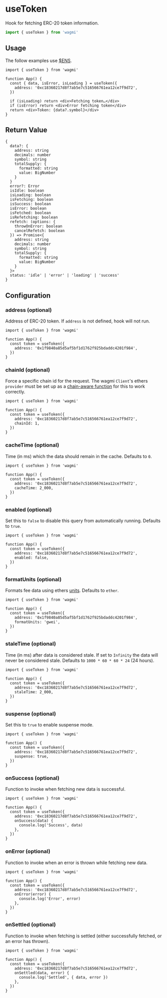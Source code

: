 # useToken

Hook for fetching ERC-20 token information.

```ts
import { useToken } from 'wagmi'
```

## Usage

The follow examples use [$ENS](https://etherscan.io/token/0xc18360217d8f7ab5e7c516566761ea12ce7f9d72).

```tsx
import { useToken } from 'wagmi'

function App() {
  const { data, isError, isLoading } = useToken({
    address: '0xc18360217d8f7ab5e7c516566761ea12ce7f9d72',
  })

  if (isLoading) return <div>Fetching token…</div>
  if (isError) return <div>Error fetching token</div>
  return <div>Token: {data?.symbol}</div>
}
```

## Return Value

```tsx
{
  data?: {
    address: string
    decimals: number
    symbol: string
    totalSupply: {
      formatted: string
      value: BigNumber
    }
  }
  error?: Error
  isIdle: boolean
  isLoading: boolean
  isFetching: boolean
  isSuccess: boolean
  isError: boolean
  isFetched: boolean
  isRefetching: boolean
  refetch: (options: {
    throwOnError: boolean
    cancelRefetch: boolean
  }) => Promise<{
    address: string
    decimals: number
    symbol: string
    totalSupply: {
      formatted: string
      value: BigNumber
    }
  }>
  status: 'idle' | 'error' | 'loading' | 'success'
}
```

## Configuration

### address (optional)

Address of ERC-20 token. If `address` is not defined, hook will not run.

```tsx {5}
import { useToken } from 'wagmi'

function App() {
  const token = useToken({
    address: '0x1f9840a85d5af5bf1d1762f925bdaddc4201f984',
  })
}
```

### chainId (optional)

Force a specific chain id for the request. The wagmi `Client`'s ethers `provider` must be set up as a [chain-aware function](/docs/client#provider-optional) for this to work correctly.

```tsx {6}
import { useToken } from 'wagmi'

function App() {
  const token = useToken({
    address: '0xc18360217d8f7ab5e7c516566761ea12ce7f9d72',
    chainId: 1,
  })
}
```

### cacheTime (optional)

Time (in ms) which the data should remain in the cache. Defaults to `0`.

```tsx {6}
import { useToken } from 'wagmi'

function App() {
  const token = useToken({
    address: '0xc18360217d8f7ab5e7c516566761ea12ce7f9d72',
    cacheTime: 2_000,
  })
}
```

### enabled (optional)

Set this to `false` to disable this query from automatically running. Defaults to `true`.

```tsx {6}
import { useToken } from 'wagmi'

function App() {
  const token = useToken({
    address: '0xc18360217d8f7ab5e7c516566761ea12ce7f9d72',
    enabled: false,
  })
}
```

### formatUnits (optional)

Formats fee data using ethers [units](https://docs.ethers.io/v5/api/utils/display-logic/#display-logic--units). Defaults to `ether`.

```tsx {6}
import { useToken } from 'wagmi'

function App() {
  const token = useToken({
    address: '0x1f9840a85d5af5bf1d1762f925bdaddc4201f984',
    formatUnits: 'gwei',
  })
}
```

### staleTime (optional)

Time (in ms) after data is considered stale. If set to `Infinity` the data will never be considered stale. Defaults to `1000 * 60 * 60 * 24` (24 hours).

```tsx {6}
import { useToken } from 'wagmi'

function App() {
  const token = useToken({
    address: '0xc18360217d8f7ab5e7c516566761ea12ce7f9d72',
    staleTime: 2_000,
  })
}
```

### suspense (optional)

Set this to `true` to enable suspense mode.

```tsx {6}
import { useToken } from 'wagmi'

function App() {
  const token = useToken({
    address: '0xc18360217d8f7ab5e7c516566761ea12ce7f9d72',
    suspense: true,
  })
}
```

### onSuccess (optional)

Function to invoke when fetching new data is successful.

```tsx {6-8}
import { useToken } from 'wagmi'

function App() {
  const token = useToken({
    address: '0xc18360217d8f7ab5e7c516566761ea12ce7f9d72',
    onSuccess(data) {
      console.log('Success', data)
    },
  })
}
```

### onError (optional)

Function to invoke when an error is thrown while fetching new data.

```tsx {6-8}
import { useToken } from 'wagmi'

function App() {
  const token = useToken({
    address: '0xc18360217d8f7ab5e7c516566761ea12ce7f9d72',
    onError(error) {
      console.log('Error', error)
    },
  })
}
```

### onSettled (optional)

Function to invoke when fetching is settled (either successfully fetched, or an error has thrown).

```tsx {6-8}
import { useToken } from 'wagmi'

function App() {
  const token = useToken({
    address: '0xc18360217d8f7ab5e7c516566761ea12ce7f9d72',
    onSettled(data, error) {
      console.log('Settled', { data, error })
    },
  })
}
```
